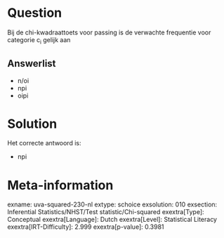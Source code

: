 Question
========

Bij de chi-kwadraattoets voor passing is de verwachte frequentie voor
categorie c~i~ gelijk aan

Answerlist
----------

* n/oi
* npi
* oipi

Solution
========

Het correcte antwoord is: 

* npi

Meta-information
================
exname: uva-squared-230-nl
extype: schoice
exsolution: 010
exsection: Inferential Statistics/NHST/Test statistic/Chi-squared
exextra[Type]: Conceptual
exextra[Language]: Dutch
exextra[Level]: Statistical Literacy
exextra[IRT-Difficulty]: 2.999
exextra[p-value]: 0.3981
